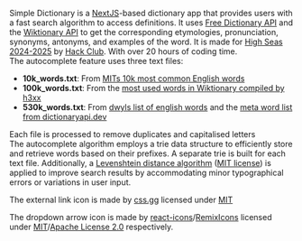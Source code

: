 Simple Dictionary is a [NextJS](https://nextjs.org/)-based dictionary app that provides users with a fast search algorithm to access definitions. It uses [Free Dictionary API](https://dictionaryapi.dev/) and the [Wiktionary API](https://en.wiktionary.org/api/) to get the corresponding etymologies, pronunciation, synonyms, antonyms, and examples of the word. It is made for [High Seas 2024-2025](https://highseas.hackclub.com/) by [Hack Club](https://hackclub.com/). With over 20 hours of coding time.
<br />
The autocomplete feature uses three text files:
- **10k_words.txt**: From [MITs 10k most common English words](https://www.mit.edu/~ecprice/wordlist.10000)
- **100k_words.txt**: From the [most used words in Wiktionary compiled by h3xx](https://gist.github.com/h3xx/1976236)
- **530k_words.txt**: From [dwyls list of english words](https://github.com/dwyl/english-words) and the [meta word list from dictionaryapi.dev](https://github.com/meetDeveloper/freeDictionaryAPI/)

Each file is processed to remove duplicates and capitalised letters
<br />
The autocomplete algorithm employs a trie data structure to efficiently store and retrieve words based on their prefixes. A separate trie is built for each text file. Additionally, a [Levenshtein distance algorithm](https://github.com/ka-weihe/fastest-levenshtein) ([MIT license](https://github.com/ka-weihe/fastest-levenshtein/blob/master/LICENSE.md)) is applied to improve search results by accommodating minor typographical errors or variations in user input.

The external link icon is made by [css.gg](https://github.com/astrit/css.gg) licensed under [MIT](https://github.com/astrit/css.gg/blob/master/LICENSE)

The dropdown arrow icon is made by [react-icons](https://react-icons.github.io/react-icons/)/[RemixIcons](https://github.com/Remix-Design/RemixIcon) licensed under [MIT](httpsgithub.com/react-icons/react-icons/blob/master/LICENSE.md)/[Apache License 2.0](https://github.com/Remix-Design/RemixIcon/blob/master/License) respectively.